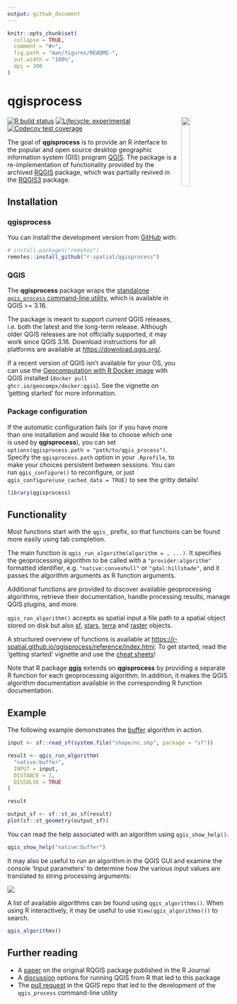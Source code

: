 ```yaml
---
output: github_document
---
```


<!-- README.md is generated from README.Rmd. Please edit that file -->

```r
knitr::opts_chunk$set(
  collapse = TRUE,
  comment = "#>",
  fig.path = "man/figures/README-",
  out.width = "100%",
  dpi = 300
)
```

# qgisprocess

<img src="man/figures/qgisprocess.svg" align="right" hspace="10" vspace="0" width="20%">

<!-- badges: start -->
[![R build status](https://github.com/r-spatial/qgisprocess/workflows/R-CMD-check/badge.svg)](https://github.com/r-spatial/qgisprocess/actions)
[![Lifecycle: experimental](https://img.shields.io/badge/lifecycle-experimental-orange.svg)](https://www.tidyverse.org/lifecycle/#experimental)
[![Codecov test coverage](https://codecov.io/gh/r-spatial/qgisprocess/branch/main/graph/badge.svg)](https://codecov.io/gh/r-spatial/qgisprocess?branch=main)
<!-- badges: end -->

The goal of **qgisprocess** is to provide an R interface to the popular and open source desktop geographic information system (GIS) program [QGIS](https://qgis.org/en/site/). The package is a re-implementation of functionality provided by the archived [RQGIS](https://cran.r-project.org/package=RQGIS) package, which was partially revived in the [RQGIS3](https://github.com/r-spatial/RQGIS3) package.

## Installation

### qgisprocess

You can install the development version from [GitHub](https://github.com/) with:

``` r
# install.packages("remotes")
remotes::install_github("r-spatial/qgisprocess")
```

### QGIS

The **qgisprocess** package wraps the [standalone `qgis_process` command-line utility](https://docs.qgis.org/latest/en/docs/user_manual/processing/standalone.html), which is available in QGIS >= 3.16.

The package is meant to support _current_ QGIS releases, i.e. both the latest and the long-term release.
Although older QGIS releases are not officially supported, it may work since QGIS 3.16.
Download instructions for all platforms are available at <https://download.qgis.org/>.

If a recent version of QGIS isn't available for your OS, you can use the [Geocomputation with R Docker image](https://github.com/geocompx/docker/pkgs/container/docker) with QGIS installed (`docker pull ghcr.io/geocompx/docker:qgis`).
See the vignette on 'getting started' for more information.

### Package configuration

If the automatic configuration fails (or if you have more than one installation and would like to choose which one is used by **qgisprocess**), you can set `options(qgisprocess.path = "path/to/qgis_process")`. Specify the `qgisprocess.path` option in your `.Rprofile`, to make your choices persistent between sessions. You can run `qgis_configure()` to reconfigure, or just `qgis_configure(use_cached_data = TRUE)` to see the gritty details!

```r
library(qgisprocess)
```

## Functionality

Most functions start with the `qgis_` prefix, so that functions can be found more easily using tab completion.

The main function is `qgis_run_algorithm(algorithm = , ...)`.
It specifies the geoprocessing algorithm to be called with a `"provider:algorithm"` formatted identifier, e.g. `"native:convexhull"` or `"gdal:hillshade"`, and it passes the algorithm arguments as R function arguments.

Additional functions are provided to discover available geoprocessing algorithms, retrieve their documentation, handle processing results, manage QGIS plugins, and more.

`qgis_run_algorithm()` accepts as spatial input a file path to a spatial object stored on disk but also [sf](https://r-spatial.github.io/sf), [stars](https://r-spatial.github.io/stars), [terra](https://rspatial.github.io/terra) and [raster](https://cran.r-project.org/package=raster) objects.

A structured overview of functions is available at <https://r-spatial.github.io/qgisprocess/reference/index.html>.
To get started, read the 'getting started' vignette and use the [cheat sheets](https://r-spatial.github.io/qgisprocess/articles/)!

Note that R package [**qgis**](https://github.com/JanCaha/r_package_qgis) extends on **qgisprocess** by providing a separate R function for each geoprocessing algorithm.
In addition, it makes the QGIS algorithm documentation available in the corresponding R function documentation.

## Example

The following example demonstrates the [buffer](https://docs.qgis.org/latest/en/docs/user_manual/processing_algs/qgis/vectorgeometry.html#buffer) algorithm in action.

```r
input <- sf::read_sf(system.file("shape/nc.shp", package = "sf"))

result <- qgis_run_algorithm(
  "native:buffer",
  INPUT = input,
  DISTANCE = 1,
  DISSOLVE = TRUE
)

result

output_sf <- sf::st_as_sf(result)
plot(sf::st_geometry(output_sf))
```

You can read the help associated with an algorithm using `qgis_show_help()`.

```r
qgis_show_help("native:buffer")
```

It may also be useful to run an algorithm in the QGIS GUI and examine the console 'Input parameters' to determine how the various input values are translated to string processing arguments:

![](man/figures/qgis-buffer.png)

A list of available algorithms can be found using `qgis_algorithms()`. When using R interactively, it may be useful to use `View(qgis_algorithms())` to search.

```r
qgis_algorithms()
```


## Further reading

- A [paper](https://journal.r-project.org/archive/2017/RJ-2017-067/index.html) on the original RQGIS package published in the R Journal
- A [discussion](https://github.com/r-spatial/discuss/issues/41) options for running QGIS from R that led to this package
- The [pull request](https://github.com/qgis/QGIS/pull/34617) in the QGIS repo that led to the development of the `qgis_process` command-line utility 

